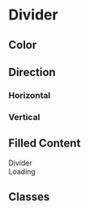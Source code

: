 
# Divider

## Color

<CodeDemo>
  <div className="grid gap-4">
    <div className="divider"></div>
    <div className="divider success"></div>
    <div className="divider warn"></div>
    <div className="divider danger"></div>
  </div>
</CodeDemo>

## Direction

### Horizontal

<CodeDemo>
  <div className="grid gap-4">
    <div className="divider"></div>
    <div className="divider success"></div>
    <div className="divider warn"></div>
    <div className="divider danger"></div>
  </div>
</CodeDemo>

### Vertical

<CodeDemo>
  <div className="flex justify-between gap-4 h-40">
    <div className="divider vertical"></div>
    <div className="divider vertical success"></div>
    <div className="divider vertical warn"></div>
    <div className="divider vertical danger"></div>
  </div>
</CodeDemo>

## Filled Content

<CodeDemo>
  <div className="grid gap-4">
    <div className="divider">Divider</div>
    <div className="divider">
      <div className="loader bw xs opacity-70">
        <div className="spin"></div>
      </div>
      <div>Loading</div>
    </div>
  </div>
</CodeDemo>

## Classes

<ClassNameTable component="divider" />
